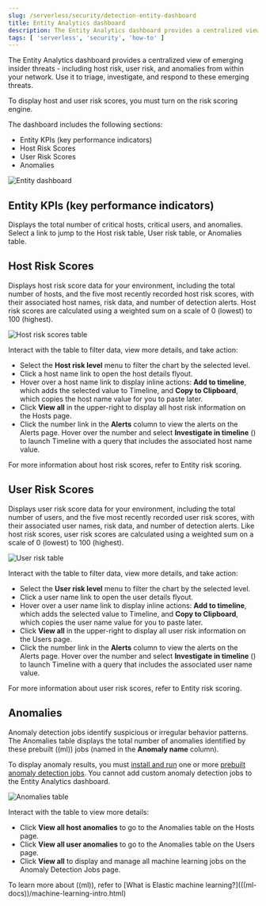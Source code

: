```yaml
---
slug: /serverless/security/detection-entity-dashboard
title: Entity Analytics dashboard
description: The Entity Analytics dashboard provides a centralized view of emerging insider threats
tags: [ 'serverless', 'security', 'how-to' ]
---
```


<div id="detection-entity-dashboard"></div>

The Entity Analytics dashboard provides a centralized view of emerging insider threats - including host risk, user risk, and anomalies from within your network. Use it to triage, investigate, and respond to these emerging threats.

<DocCallOut title="Requirements">

To display host and user risk scores, you must <DocLink slug="/serverless/security/turn-on-risk-engine">turn on the risk scoring engine</DocLink>.

</DocCallOut>

The dashboard includes the following sections:

* <DocLink slug="/serverless/security/detection-entity-dashboard" section="entity-kpis-key-performance-indicators">Entity KPIs (key performance indicators)</DocLink>
* <DocLink slug="/serverless/security/detection-entity-dashboard" section="host-risk-scores">Host Risk Scores</DocLink>
* <DocLink slug="/serverless/security/detection-entity-dashboard" section="user-risk-scores">User Risk Scores</DocLink>
* <DocLink slug="/serverless/security/detection-entity-dashboard" section="anomalies">Anomalies</DocLink> 

![Entity dashboard](../images/detection-entity-dashboard/-dashboards-entity-dashboard.png)

<div id="entity-kpis"></div>

## Entity KPIs (key performance indicators)

Displays the total number of critical hosts, critical users, and anomalies. Select a link to jump to the Host risk table, User risk table, or Anomalies table. 

<div id="entity-host-risk-scores"></div>

## Host Risk Scores

Displays host risk score data for your environment, including the total number of hosts, and the five most recently recorded host risk scores, with their associated host names, risk data, and number of detection alerts. Host risk scores are calculated using a weighted sum on a scale of 0 (lowest) to 100 (highest). 

![Host risk scores table](../images/detection-entity-dashboard/-dashboards-host-score-data.png)

Interact with the table to filter data, view more details, and take action: 

* Select the **Host risk level** menu to filter the chart by the selected level. 
* Click a host name link to open the host details flyout.
* Hover over a host name link to display inline actions: **Add to timeline**, which adds the selected value to Timeline, and **Copy to Clipboard**, which copies the host name value for you to paste later. 
* Click **View all** in the upper-right to display all host risk information on the Hosts page. 
* Click the number link in the **Alerts** column to view the alerts on the Alerts page. Hover over the number and select **Investigate in timeline** (<DocIcon type="timeline" title="Timeline" />) to launch Timeline with a query that includes the associated host name value.

For more information about host risk scores, refer to <DocLink slug="/serverless/security/entity-risk-scoring">Entity risk scoring</DocLink>. 

<div id="entity-user-risk-scores"></div>

## User Risk Scores

Displays user risk score data for your environment, including the total number of users, and the five most recently recorded user risk scores, with their associated user names, risk data, and number of detection alerts. Like host risk scores, user risk scores are calculated using a weighted sum on a scale of 0 (lowest) to 100 (highest). 

![User risk table](../images/detection-entity-dashboard/-dashboards-user-score-data.png)

Interact with the table to filter data, view more details, and take action:

* Select the **User risk level** menu to filter the chart by the selected level. 
* Click a user name link to open the user details flyout. 
* Hover over a user name link to display inline actions: **Add to timeline**, which adds the selected value to Timeline, and **Copy to Clipboard**, which copies the user name value for you to paste later. 
* Click **View all** in the upper-right to display all user risk information on the Users page. 
* Click the number link in the **Alerts** column to view the alerts on the Alerts page. Hover over the number and select **Investigate in timeline** (<DocIcon type="timeline" title="Timeline" />) to launch Timeline with a query that includes the associated user name value.

For more information about user risk scores, refer to <DocLink slug="/serverless/security/entity-risk-scoring">Entity risk scoring</DocLink>. 

<div id="entity-anomalies"></div>

## Anomalies

Anomaly detection jobs identify suspicious or irregular behavior patterns. The Anomalies table displays the total number of anomalies identified by these prebuilt ((ml)) jobs (named in the **Anomaly name** column).

<DocCallOut title="Requirements">

To display anomaly results, you must [install and run](((ml-docs))/ml-ad-run-jobs.html) one or more [prebuilt anomaly detection jobs](((security-guide))/prebuilt-ml-jobs.html). You cannot add custom anomaly detection jobs to the Entity Analytics dashboard.

</DocCallOut>

![Anomalies table](../images/detection-entity-dashboard/-dashboards-anomalies-table.png)

Interact with the table to view more details:

* Click **View all host anomalies** to go to the Anomalies table on the Hosts page.
* Click **View all user anomalies** to go to the Anomalies table on the Users page.
* Click **View all** to display and manage all machine learning jobs on the Anomaly Detection Jobs page. 

<DocCallOut title="Tip">
To learn more about ((ml)), refer to [What is Elastic machine learning?](((ml-docs))/machine-learning-intro.html) 
</DocCallOut>

